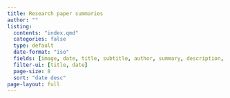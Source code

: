 ```yaml
---
title: Research paper summaries
author: ""
listing:
  contents: "index.qmd"
  categories: false
  type: default
  date-format: "iso"
  fields: [image, date, title, subtitle, author, summary, description, extsite, repo]
  filter-ui: [title, date]
  page-size: 8
  sort: "date desc"
page-layout: full
---
```

